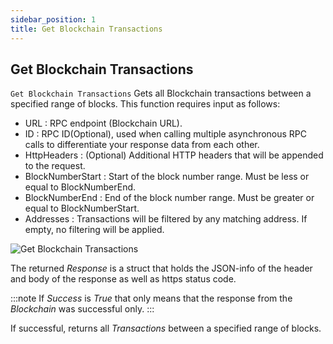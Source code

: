 ```yaml
---
sidebar_position: 1
title: Get Blockchain Transactions
---
```


## Get Blockchain Transactions

`Get Blockchain Transactions` Gets all Blockchain transactions between a specified range of blocks. This function requires input as follows:

* URL <Step text="1"/> : RPC endpoint (Blockchain URL).
* ID <Step text="2"/> : RPC ID(Optional), used when calling multiple asynchronous RPC calls to differentiate your response data from each other.
* HttpHeaders <Step text="3"/> : (Optional) Additional HTTP headers that will be appended to the request.
* BlockNumberStart <Step text="4"/> : Start of the block number range. Must be less or equal to BlockNumberEnd.
* BlockNumberEnd <Step text="5"/> : End of the block number range. Must be greater or equal to BlockNumberStart.
* Addresses <Step text="6"/> : Transactions will be filtered by any matching address. If empty, no filtering will be applied.

![Get Blockchain Transactions](_static/img/01_ethext_get_blockchain_transactions.png)

The returned *Response* is a struct that holds the JSON-info of the header and body of the response as well as https status code.

:::note
If *Success* is *True* that only means that the response from the *Blockchain* was successful only.
:::

If successful, returns all *Transactions* <Step text="7"/> between a specified range of blocks.
